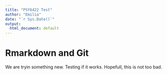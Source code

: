```yaml
---
title: "PSY6422 Test"
author: "Emilia"
date: "`r Sys.Date()`"
output:
  html_document: default
---
```


# Rmarkdown and Git 

We are tryin  something new. Testing if it works. Hopefull, this is not too bad. 